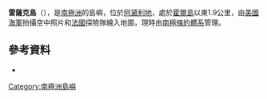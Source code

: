 {{coord|66|42|S|141|14|E|display=title}}

'''雷薩克島'''（{{lang-en|Ressac Island}}），是[[南極洲|南極洲]]的島嶼，位於[[阿黛利地|阿黛利地]]，處於[[霍爾島_(阿黛利地)|霍爾島]]以東1.9公里，由[[美國海軍|美國海軍]]拍攝空中照片和[[法國|法國]]探險隊繪入地圖，現時由[[南極條約體系|南極條約體系]]管理。

==參考資料==
*{{usgs-gazetteer}}

{{DEFAULTSORT:Ressac Island}}
[[Category:南極洲島嶼|Category:南極洲島嶼]]


{{AdélieLand-geo-stub}}